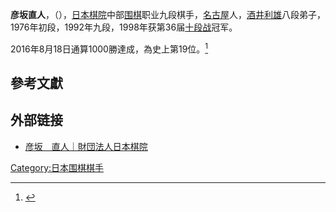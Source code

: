 {{japanese|japanese=彦坂直人|kana=ひこさかなおと|romaji=Hikosaka Naoto}}
'''彦坂直人'''，（{{bd|1962年|3月17日|catIdx=彦坂}}），[[日本棋院|日本棋院]]中部[[围棋|围棋]]职业九段棋手，[[名古屋|名古屋]]人，[[酒井利雄|酒井利雄]]八段弟子，1976年初段，1992年九段，1998年获第36届[[十段战|十段战]]冠军。

2016年8月18日通算1000勝達成，為史上第19位。<ref>{{Cite web |url=http://www.nihonkiin.or.jp/match_news/match_result/100019.html |title=彦坂直人九段が通算1000勝達成！【日本棋院史上19人目】 |accessdate=2016-08-18 |archive-date=2016-08-31 |archive-url=https://web.archive.org/web/20160831074028/http://www.nihonkiin.or.jp/match_news/match_result/100019.html |dead-url=no }}</ref>

== 參考文獻 ==

{{reflist}}

== 外部链接 ==
* [http://www.nihonkiin.or.jp/player/htm/ki000097.htm 彦坂　直人｜財団法人日本棋院] {{Wayback|url=http://www.nihonkiin.or.jp/player/htm/ki000097.htm |date=20081222040309 }}

{{日本圍棋千勝棋士}}


{{DEFAULTSORT:Hikosaka Naoto}}

[[Category:日本围棋棋手|Category:日本围棋棋手]]